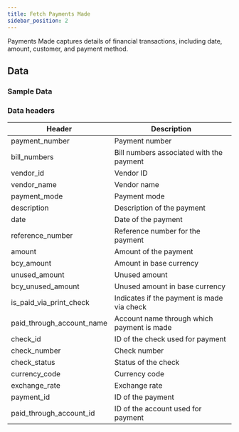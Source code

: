 ```yaml
---
title: Fetch Payments Made
sidebar_position: 2
---
```


Payments Made captures details of financial transactions, including date, amount, customer, and payment method.

<AddJob
  template="gsheet_zoho_books_db_get_payments_made"
/>

## Data

### Sample Data

<Gsheet
  src="https://docs.google.com/spreadsheets/d/1-gX-uq5YrTW-6gQJYM-mNXitEOfJLTiQCvPtV8CR1Yc/edit#gid=2101113916"
/>

### Data headers

| Header                    | Description                                 |
|---------------------------|---------------------------------------------|
| payment_number            | Payment number                              |
| bill_numbers              | Bill numbers associated with the payment    |
| vendor_id                 | Vendor ID                                   |
| vendor_name               | Vendor name                                 |
| payment_mode              | Payment mode                                |
| description               | Description of the payment                  |
| date                      | Date of the payment                         |
| reference_number          | Reference number for the payment            |
| amount                    | Amount of the payment                       |
| bcy_amount                | Amount in base currency                     |
| unused_amount             | Unused amount                               |
| bcy_unused_amount         | Unused amount in base currency              |
| is_paid_via_print_check   | Indicates if the payment is made via check |
| paid_through_account_name | Account name through which payment is made  |
| check_id                  | ID of the check used for payment            |
| check_number              | Check number                                |
| check_status              | Status of the check                         |
| currency_code             | Currency code                               |
| exchange_rate             | Exchange rate                               |
| payment_id                | ID of the payment                           |
| paid_through_account_id   | ID of the account used for payment          |



<!---
### Filteration options

This job can restrict the data that is visible in spreadsheets. Use the following parameters to restrict the data.

| Parameter | Options |
|----|----|
| start_date | Select bills with billing date on or after `start_date`. Format - `YYYY-MM-DD` |
| end_date | Select bills with billing date on or before `end_date`. Format - `YYYY-MM-DD` |
| contact_id | Select bills related to a particular contact (either customer or vendor). Contact id is the id of the customer or vendor from zoho books.  |
-->

<!---
## Others

### Similar jobs

Similar sort of data can be achieved by using get accounting transaction job and filtering it by invoice type. 

### Reports that use this job

Here are some of the report templates that use this job: 
-->